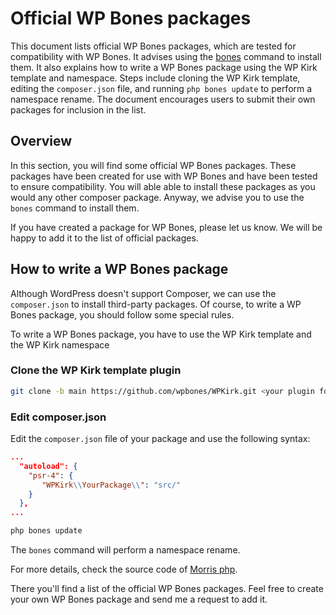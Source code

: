 
# Official WP Bones packages

This document lists official WP Bones packages, which are tested for compatibility with WP Bones. It advises using the [bones](/docs/BonesConsole/bones-console) command to install them. It also explains how to write a WP Bones package using the WP Kirk template and namespace. Steps include cloning the WP Kirk template, editing the `composer.json` file, and running `php bones update` to perform a namespace rename. The document encourages users to submit their own packages for inclusion in the list.

## Overview

In this section, you will find some official WP Bones packages. These packages have been created for use with WP Bones and have been tested to ensure compatibility.
You will able able to install these packages as you would any other composer package.
Anyway, we advise you to use the `bones` command to install them.

<Callout type="important" emoji="📦">
If you have created a package for WP Bones, please let us know. We will be happy to add it to the list of official packages.
</Callout>

## How to write a WP Bones package

Although WordPress doesn't support Composer, we can use the `composer.json` to install third-party packages.
Of course, to write a WP Bones package, you should follow some special rules.

To write a WP Bones package, you have to use the WP Kirk template and the WP Kirk namespace

<Steps>

### Clone the WP Kirk template plugin

```sh copy
git clone -b main https://github.com/wpbones/WPKirk.git <your plugin folder>
```

### Edit composer.json

Edit the `composer.json` file of your package and use the following syntax:

```json copy
...
  "autoload": {
    "psr-4": {
       "WPKirk\\YourPackage\\": "src/"
    }
  },
...
```

```sh copy
php bones update
```

The `bones` command will perform a namespace rename.

For more details, check the source code of [Morris php](https://github.com/wpbones/morris-php).

There you'll find a list of the official WP Bones packages. Feel free to create your own WP Bones package and send me a request to add it.

</Steps>